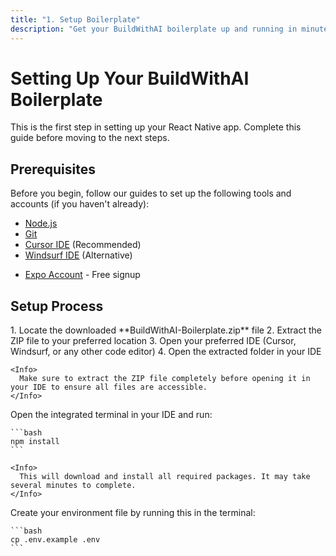 ```yaml
---
title: "1. Setup Boilerplate"
description: "Get your BuildWithAI boilerplate up and running in minutes"
---
```


# Setting Up Your BuildWithAI Boilerplate

<Note>
  This is the first step in setting up your React Native app. Complete this guide before moving to the next steps.
</Note>

## Prerequisites

Before you begin, follow our guides to set up the following tools and accounts (if you haven't already):

<CardGroup cols={2}>
  <Card title="Required Software" icon="wrench">
    <ul className="mt-2">
      <li><a href="/quickstart/setup-nodejs"><u>Node.js</u></a></li>
      <li><a href="/quickstart/setup-git"><u>Git</u></a></li>
      <li><a href="/quickstart/setup-cursor"><u>Cursor IDE</u></a> (Recommended)</li>
      <li><a href="/quickstart/setup-windsurf"><u>Windsurf IDE</u></a> (Alternative)</li>
    </ul>
  </Card>
  
  <Card title="Required Account" icon="user">
    <ul className="mt-2">
      <li><a href="/quickstart/setup-expo-account"><u>Expo Account</u></a> - Free signup</li>
    </ul>
  </Card>
</CardGroup>

## Setup Process

<Steps>
  <Step title="Unpack the Boilerplate">
    1. Locate the downloaded **BuildWithAI-Boilerplate.zip** file
    2. Extract the ZIP file to your preferred location
    3. Open your preferred IDE (Cursor, Windsurf, or any other code editor)
    4. Open the extracted folder in your IDE

    <Info>
      Make sure to extract the ZIP file completely before opening it in your IDE to ensure all files are accessible.
    </Info>
  </Step>
  <Step title="Install Dependencies">
    Open the integrated terminal in your IDE and run:

    ```bash
    npm install
    ```

    <Info>
      This will download and install all required packages. It may take several minutes to complete.
    </Info>
  </Step>
  <Step title="Set Up Environment Variables">
    Create your environment file by running this in the terminal:

    ```bash
    cp .env.example .env
    ```
  </Step>
</Steps>

